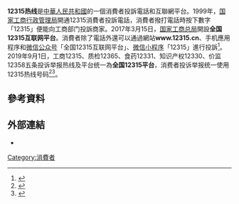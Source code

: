 '''12315热线'''是[[中華人民共和國|中華人民共和國]]的一個消費者投訴電話和互聯網平台。1999年，[[国家工商行政管理局|国家工商行政管理局]]開通12315消費者投訴電話，消費者撥打電話時按下數字「12315」便能向工商部门投訴商家。2017年3月15日，[[国家工商总局|国家工商总局]]開設'''全国12315互联网平台'''。消費者除了電話外還可以通過網站'''www.12315.cn'''、手机應用程序和[[微信公众号|微信公众号]]「全国12315互联网平台」、[[微信小程序|微信小程序]]「12315」進行投訴<ref>{{cite news |title=全国12315互联网平台今日正式上线 |url=http://www.gov.cn/xinwen/2017-03/15/content_5177612.htm |publisher=工商总局网站}}</ref>。2019年9月1日，工商12315、质检12365、食药12331、知识产权12330、价监12358五条投诉举报热线及平台统一為'''全国12315平台'''，消费者投诉举报统一使用12315热线号码<ref>{{cite news |title=全国12315平台上线畅通消费者投诉 |url=http://www.gov.cn/xinwen/2019-09/01/content_5426288.htm |publisher=新華社}}</ref><ref>{{cite news |title=市场监管5个投诉热线整合为12315平台 |url=http://www.xinhuanet.com/2019-09/05/c_1124962094.htm |publisher=工人日報 |accessdate=2021-03-15 |archive-date=2020-10-22 |archive-url=https://web.archive.org/web/20201022132618/http://www.xinhuanet.com/2019-09/05/c_1124962094.htm |dead-url=no }}</ref>。

== 參考資料 ==
{{Reflist|2}}

== 外部連結 ==
*{{official|http://www.12315.cn/}}

[[Category:消費者|Category:消費者]]